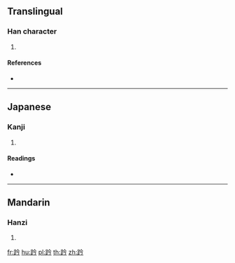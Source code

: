 {{character info/new}}
==Translingual==

===Han character===
{{Han char|rn=157|rad=足|as=04|sn=11|four=|canj=RMOIN}}

# {{defn|Han|sort=足04}}

====References====
* {{Han ref|kx=1222.020|dkj=37393|dj=1693.240|hdz=63691.130|uh=8DBB|ud=36283}}

----

==Japanese==

===Kanji===
{{ja-kanji|grade=|rs=足04}}

# {{defn|lang=ja|sort=足04}}

====Readings====
* {{ja-readings|on=[[ちん]] (chin), [[しん]] (shin), [[たん]] (tan)|kun=[[ふらふらする]] (furahurasuru)|nanori=}}

----

==Mandarin==

===Hanzi===
{{cmn-hanzi|pin=[[chěn]] ([[chen3]])|wg=ch'en<sup>3</sup>}}

# {{defn|lang=cmn|sort=足04}}

[[fr:趻]]
[[hu:趻]]
[[pl:趻]]
[[th:趻]]
[[zh:趻]]